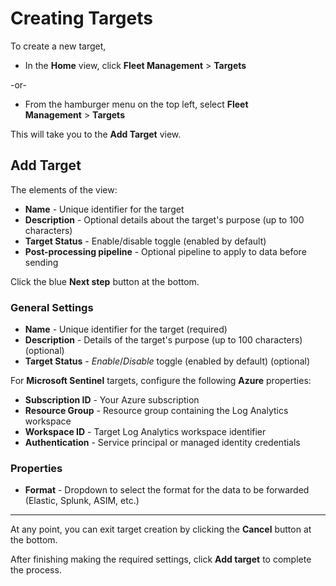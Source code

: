 # Creating Targets

To create a new target,

- In the **Home** view, click **Fleet Management**&nbsp;>&nbsp;**Targets**

-or-

- From the hamburger menu on the top left, select **Fleet Management**&nbsp;>&nbsp;**Targets**

This will take you to the **Add Target** view.

## Add Target

The elements of the view:

- **Name** - Unique identifier for the target
- **Description** - Optional details about the target's purpose (up to 100 characters)
- **Target Status** - Enable/disable toggle (enabled by default)
- **Post-processing pipeline** - Optional pipeline to apply to data before sending

Click the blue **Next step** button at the bottom.

### General Settings

- **Name** - Unique identifier for the target (required)
- **Description** - Details of the target's purpose (up to 100 characters) (optional)
- **Target Status** - _Enable_/_Disable_ toggle (enabled by default) (optional)

For **Microsoft Sentinel** targets, configure the following **Azure** properties:

- **Subscription ID** - Your Azure subscription
- **Resource Group** - Resource group containing the Log Analytics workspace
- **Workspace ID** - Target Log Analytics workspace identifier
- **Authentication** - Service principal or managed identity credentials

### Properties

- **Format** - Dropdown to select the format for the data to be forwarded (Elastic, Splunk, ASIM, etc.)

---

At any point, you can exit target creation by clicking the **Cancel** button at the bottom.

After finishing making the required settings, click **Add target** to complete the process.
